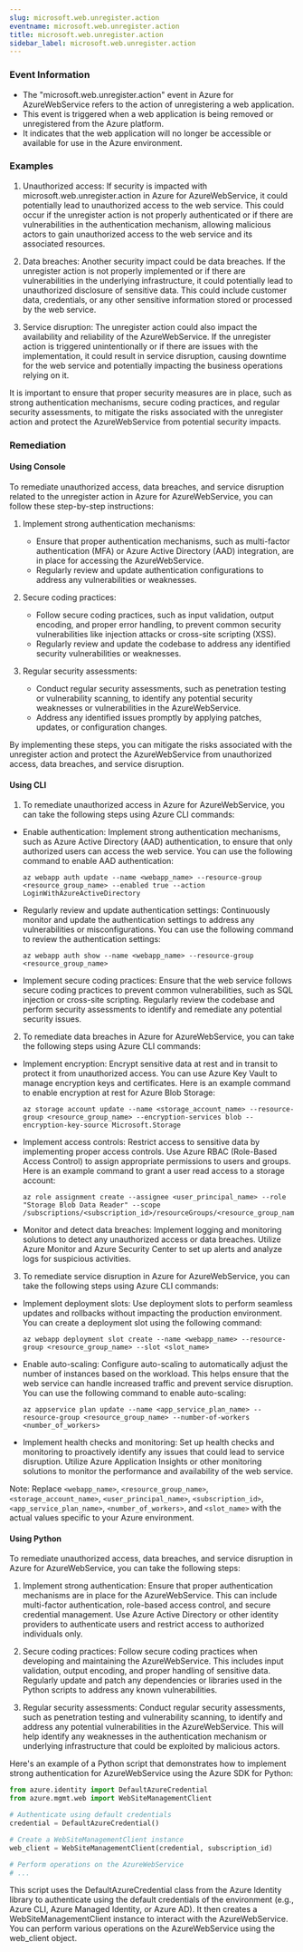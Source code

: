 ```yaml
--- 
slug: microsoft.web.unregister.action
eventname: microsoft.web.unregister.action
title: microsoft.web.unregister.action
sidebar_label: microsoft.web.unregister.action
---
```

                       
### Event Information

- The "microsoft.web.unregister.action" event in Azure for AzureWebService refers to the action of unregistering a web application.
- This event is triggered when a web application is being removed or unregistered from the Azure platform.
- It indicates that the web application will no longer be accessible or available for use in the Azure environment.


### Examples

1. Unauthorized access: If security is impacted with microsoft.web.unregister.action in Azure for AzureWebService, it could potentially lead to unauthorized access to the web service. This could occur if the unregister action is not properly authenticated or if there are vulnerabilities in the authentication mechanism, allowing malicious actors to gain unauthorized access to the web service and its associated resources.

2. Data breaches: Another security impact could be data breaches. If the unregister action is not properly implemented or if there are vulnerabilities in the underlying infrastructure, it could potentially lead to unauthorized disclosure of sensitive data. This could include customer data, credentials, or any other sensitive information stored or processed by the web service.

3. Service disruption: The unregister action could also impact the availability and reliability of the AzureWebService. If the unregister action is triggered unintentionally or if there are issues with the implementation, it could result in service disruption, causing downtime for the web service and potentially impacting the business operations relying on it.

It is important to ensure that proper security measures are in place, such as strong authentication mechanisms, secure coding practices, and regular security assessments, to mitigate the risks associated with the unregister action and protect the AzureWebService from potential security impacts.

### Remediation

#### Using Console

To remediate unauthorized access, data breaches, and service disruption related to the unregister action in Azure for AzureWebService, you can follow these step-by-step instructions:

1. Implement strong authentication mechanisms:
   - Ensure that proper authentication mechanisms, such as multi-factor authentication (MFA) or Azure Active Directory (AAD) integration, are in place for accessing the AzureWebService.
   - Regularly review and update authentication configurations to address any vulnerabilities or weaknesses.

2. Secure coding practices:
   - Follow secure coding practices, such as input validation, output encoding, and proper error handling, to prevent common security vulnerabilities like injection attacks or cross-site scripting (XSS).
   - Regularly review and update the codebase to address any identified security vulnerabilities or weaknesses.

3. Regular security assessments:
   - Conduct regular security assessments, such as penetration testing or vulnerability scanning, to identify any potential security weaknesses or vulnerabilities in the AzureWebService.
   - Address any identified issues promptly by applying patches, updates, or configuration changes.

By implementing these steps, you can mitigate the risks associated with the unregister action and protect the AzureWebService from unauthorized access, data breaches, and service disruption.

#### Using CLI

1. To remediate unauthorized access in Azure for AzureWebService, you can take the following steps using Azure CLI commands:

- Enable authentication: Implement strong authentication mechanisms, such as Azure Active Directory (AAD) authentication, to ensure that only authorized users can access the web service. You can use the following command to enable AAD authentication:

  ```
  az webapp auth update --name <webapp_name> --resource-group <resource_group_name> --enabled true --action LoginWithAzureActiveDirectory
  ```

- Regularly review and update authentication settings: Continuously monitor and update the authentication settings to address any vulnerabilities or misconfigurations. You can use the following command to review the authentication settings:

  ```
  az webapp auth show --name <webapp_name> --resource-group <resource_group_name>
  ```

- Implement secure coding practices: Ensure that the web service follows secure coding practices to prevent common vulnerabilities, such as SQL injection or cross-site scripting. Regularly review the codebase and perform security assessments to identify and remediate any potential security issues.

2. To remediate data breaches in Azure for AzureWebService, you can take the following steps using Azure CLI commands:

- Implement encryption: Encrypt sensitive data at rest and in transit to protect it from unauthorized access. You can use Azure Key Vault to manage encryption keys and certificates. Here is an example command to enable encryption at rest for Azure Blob Storage:

  ```
  az storage account update --name <storage_account_name> --resource-group <resource_group_name> --encryption-services blob --encryption-key-source Microsoft.Storage
  ```

- Implement access controls: Restrict access to sensitive data by implementing proper access controls. Use Azure RBAC (Role-Based Access Control) to assign appropriate permissions to users and groups. Here is an example command to grant a user read access to a storage account:

  ```
  az role assignment create --assignee <user_principal_name> --role "Storage Blob Data Reader" --scope /subscriptions/<subscription_id>/resourceGroups/<resource_group_name>/providers/Microsoft.Storage/storageAccounts/<storage_account_name>
  ```

- Monitor and detect data breaches: Implement logging and monitoring solutions to detect any unauthorized access or data breaches. Utilize Azure Monitor and Azure Security Center to set up alerts and analyze logs for suspicious activities.

3. To remediate service disruption in Azure for AzureWebService, you can take the following steps using Azure CLI commands:

- Implement deployment slots: Use deployment slots to perform seamless updates and rollbacks without impacting the production environment. You can create a deployment slot using the following command:

  ```
  az webapp deployment slot create --name <webapp_name> --resource-group <resource_group_name> --slot <slot_name>
  ```

- Enable auto-scaling: Configure auto-scaling to automatically adjust the number of instances based on the workload. This helps ensure that the web service can handle increased traffic and prevent service disruption. You can use the following command to enable auto-scaling:

  ```
  az appservice plan update --name <app_service_plan_name> --resource-group <resource_group_name> --number-of-workers <number_of_workers>
  ```

- Implement health checks and monitoring: Set up health checks and monitoring to proactively identify any issues that could lead to service disruption. Utilize Azure Application Insights or other monitoring solutions to monitor the performance and availability of the web service.

Note: Replace `<webapp_name>`, `<resource_group_name>`, `<storage_account_name>`, `<user_principal_name>`, `<subscription_id>`, `<app_service_plan_name>`, `<number_of_workers>`, and `<slot_name>` with the actual values specific to your Azure environment.

#### Using Python

To remediate unauthorized access, data breaches, and service disruption in Azure for AzureWebService, you can take the following steps:

1. Implement strong authentication: Ensure that proper authentication mechanisms are in place for the AzureWebService. This can include multi-factor authentication, role-based access control, and secure credential management. Use Azure Active Directory or other identity providers to authenticate users and restrict access to authorized individuals only.

2. Secure coding practices: Follow secure coding practices when developing and maintaining the AzureWebService. This includes input validation, output encoding, and proper handling of sensitive data. Regularly update and patch any dependencies or libraries used in the Python scripts to address any known vulnerabilities.

3. Regular security assessments: Conduct regular security assessments, such as penetration testing and vulnerability scanning, to identify and address any potential vulnerabilities in the AzureWebService. This will help identify any weaknesses in the authentication mechanism or underlying infrastructure that could be exploited by malicious actors.

Here's an example of a Python script that demonstrates how to implement strong authentication for AzureWebService using the Azure SDK for Python:

```python
from azure.identity import DefaultAzureCredential
from azure.mgmt.web import WebSiteManagementClient

# Authenticate using default credentials
credential = DefaultAzureCredential()

# Create a WebSiteManagementClient instance
web_client = WebSiteManagementClient(credential, subscription_id)

# Perform operations on the AzureWebService
# ...
```

This script uses the DefaultAzureCredential class from the Azure Identity library to authenticate using the default credentials of the environment (e.g., Azure CLI, Azure Managed Identity, or Azure AD). It then creates a WebSiteManagementClient instance to interact with the AzureWebService. You can perform various operations on the AzureWebService using the web_client object.


 